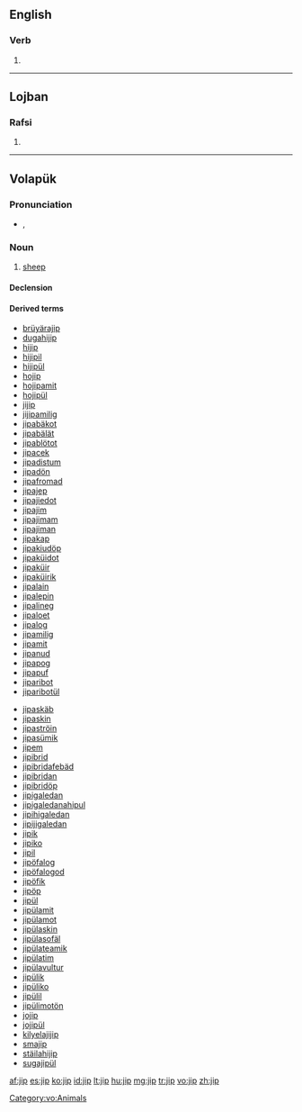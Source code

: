 ==English==

===Verb===
{{head|en}}
# {{misspelling of|gyp}}

----

==Lojban==

===Rafsi===
{{jbo-rafsi}}

# {{rafsi of|jipno}}

----

==Volapük==

===Pronunciation===
* {{IPA|[ʃip]|lang=vo}}, {{SAMPA|[Sip]}}

===Noun===
{{vo-noun}}

# [[sheep]] {{gloss|the [[animal]]}}

====Declension====
{{vo-decl-noun}}

====Derived terms====
{{rel-top|Terms derived from ''jip''}}
* [[brüyärajip]]
* [[dugahijip]]
* [[hijip]]
* [[hijipil]]
* [[hijipül]]
* [[hojip]]
* [[hojipamit]]
* [[hojipül]]
* [[jijip]]
* [[jijipamilig]]
* [[jipabäkot]]
* [[jipabälät]]
* [[jipablötot]]
* [[jipacek]]
* [[jipadistum]]
* [[jipadön]]
* [[jipafromad]]
* [[jipajep]]
* [[jipajiedot]]
* [[jipajim]]
* [[jipajimam]]
* [[jipajiman]]
* [[jipakap]]
* [[jipakiudöp]]
* [[jipaküidot]]
* [[jipaküir]]
* [[jipaküirik]]
* [[jipalain]]
* [[jipalepin]]
* [[jipalineg]]
* [[jipaloet]]
* [[jipalog]]
* [[jipamilig]]
* [[jipamit]]
* [[jipanud]]
* [[jipapog]]
* [[jipapuf]]
* [[jiparibot]]
* [[jiparibotül]]
{{rel-mid}}
* [[jipaskäb]]
* [[jipaskin]]
* [[jipaströin]]
* [[jipasümik]]
* [[jipem]]
* [[jipibrid]]
* [[jipibridafebäd]]
* [[jipibridan]]
* [[jipibridöp]]
* [[jipigaledan]]
* [[jipigaledanahipul]]
* [[jipihigaledan]]
* [[jipijigaledan]]
* [[jipik]]
* [[jipiko]]
* [[jipil]]
* [[jipöfalog]]
* [[jipöfalogod]]
* [[jipöfik]]
* [[jipöp]]
* [[jipül]]
* [[jipülamit]]
* [[jipülamot]]
* [[jipülaskin]]
* [[jipülasofäl]]
* [[jipülateamik]]
* [[jipülatim]]
* [[jipülavultur]]
* [[jipülik]]
* [[jipüliko]]
* [[jipülil]]
* [[jipülimotön]]
* [[jojip]]
* [[jojipül]]
* [[kilyelajijip]]
* [[smajip]]
* [[stäilahijip]]
* [[sugajipül]]
{{rel-bottom}}

[[Category:vo:Animals]]

[[af:jip]]
[[es:jip]]
[[ko:jip]]
[[id:jip]]
[[lt:jip]]
[[hu:jip]]
[[mg:jip]]
[[tr:jip]]
[[vo:jip]]
[[zh:jip]]